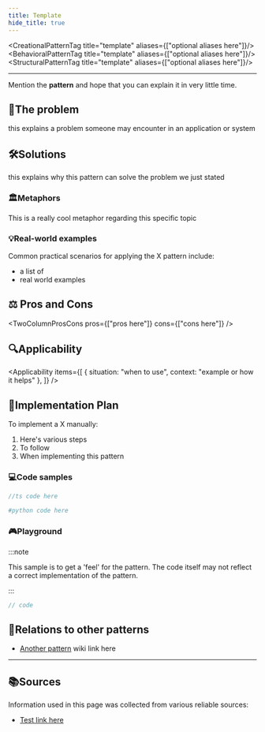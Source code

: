 ```yaml
---
title: Template
hide_title: true
---
```



<CreationalPatternTag title="template" aliases={["optional aliases here"]}/>
<BehavioralPatternTag title="template" aliases={["optional aliases here"]}/>
<StructuralPatternTag title="template" aliases={["optional aliases here"]}/>

---

Mention the **pattern** and hope that you can explain it in very little time.

## 🧩The problem

this explains a problem someone may encounter in an application or system

## 🛠️Solutions

this explains why this pattern can solve the problem we just stated


### 🏛️Metaphors

This is a really cool metaphor regarding this specific topic

### 💡Real-world examples
Common practical scenarios for applying the X pattern include:

- a list of
- real world examples

## ⚖️ Pros and Cons

<TwoColumnProsCons 
  pros={["pros here"]}
  cons={["cons here"]}
/>


## 🔍Applicability

<Applicability items={[
  {
    situation: "when to use",
    context: "example or how it helps"
  },
]} />


## 🧭Implementation Plan

To implement a X manually:

1. Here's various steps
2. To follow
3. When implementing this pattern


### 💻Code samples

<Tabs>
<TabItem value="ts" label="TypeScript">

```ts
//ts code here
```

</TabItem>
<TabItem value="py" label="Python">

```python
#python code here
```

</TabItem> </Tabs>

### 🎮Playground

:::note

This sample is to get a 'feel' for the pattern. The code itself may not reflect a correct implementation of the pattern.

:::

```jsx live
// code
```

## 🔗Relations to other patterns
- [Another pattern](./creational/singleton.mdx) wiki link here
---

## 📚Sources
Information used in this page was collected from various reliable sources:

- [Test link here](https://www.google.com)